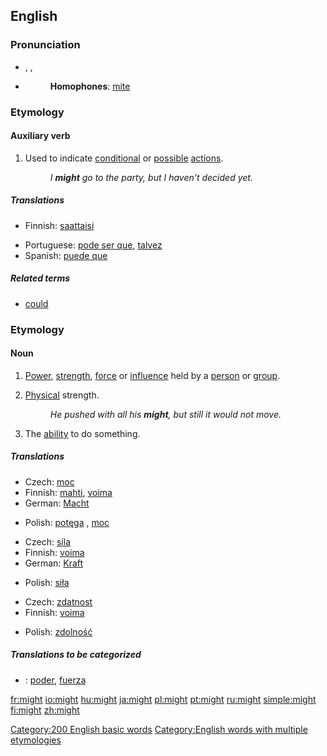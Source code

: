 ==English==

{{rank|without|make|def|112|might|being|day|through}}

===Pronunciation===
*{{AHD|mīt}}, {{IPA|/maɪt/}}, {{SAMPA|/maIt/}}
*{{audio|en-us-might.ogg|Audio (US)}}
*:'''Homophones''': [[mite]]
*:{{rhymesaɪt}}

===Etymology===
{{etymon|OE.|meahte}}

====Auxiliary verb====
{{en-verb|inf=-|might|-|-}}

#Used to indicate [[conditional]] or [[possible]] [[action]]s.
#:''I '''might''' go to the party, but I haven't decided yet.''

=====Translations=====
{{trans-top|indicator of conditional or possible actions}}
*Finnish: [[saattaisi]]
{{trans-mid}}
*Portuguese: [[pode ser que]], [[talvez]]
*Spanish: [[puede que]]
{{trans-bottom}}

=====Related terms=====
*[[could]]

===Etymology===
{{etymon|OE.|miht}}

====Noun====
{{en-noun|-}}

# {{uncountable}} [[power|Power]], [[strength]], [[force]] or [[influence]] held by a [[person]] or [[group]].
# {{uncountable}} [[physical|Physical]] strength.
#:''He pushed with all his '''might''', but still it would not move.''
# {{uncountable}} The [[ability]] to do something.

=====Translations=====
{{trans-top|personal power}}
*Czech: [[moc]] {{f}}
*Finnish: [[mahti]], [[voima]]
*German: [[Macht]] {{f}}
{{trans-mid}}
*Polish: [[potęga]] {{f}}, [[moc]] {{f}}
{{trans-bottom}}

{{trans-top|physical strength}}
*Czech: [[síla]] {{f}}
*Finnish: [[voima]]
*German: [[Kraft]] {{f}}
{{trans-mid}}
*Polish: [[siła]] {{f}}
{{trans-bottom}}

{{trans-top|ability}}
*Czech: [[zdatnost]] {{f}}
*Finnish: [[voima]]
{{trans-mid}}
*Polish: [[zdolność]] {{f}}
{{trans-bottom}}

=====Translations to be categorized=====
*{{ttbc|Spanish}}: [[poder]], [[fuerza]]

[[Category:200 English basic words]]
[[Category:English words with multiple etymologies]]

[[fr:might]]
[[io:might]]
[[hu:might]]
[[ja:might]]
[[pl:might]]
[[pt:might]]
[[ru:might]]
[[simple:might]]
[[fi:might]]
[[zh:might]]